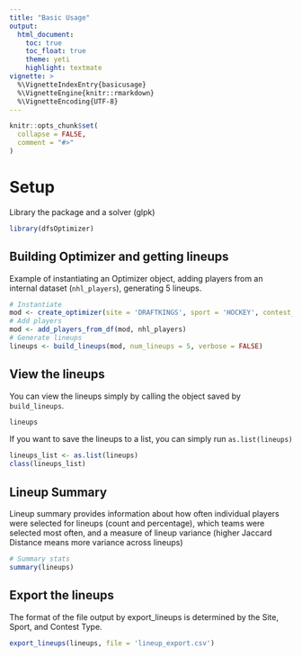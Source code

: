 ```yaml
---
title: "Basic Usage"
output: 
  html_document: 
    toc: true
    toc_float: true
    theme: yeti
    highlight: textmate
vignette: >
  %\VignetteIndexEntry{basicusage}
  %\VignetteEngine{knitr::rmarkdown}
  %\VignetteEncoding{UTF-8}
---
```


```r
knitr::opts_chunk$set(
  collapse = FALSE,
  comment = "#>"
)
```
# Setup
Library the package and a solver (glpk)
```r
library(dfsOptimizer)
```


## Building Optimizer and getting lineups
Example of instantiating an Optimizer object, adding players from an internal dataset (`nhl_players`),
generating 5 lineups.

```r
# Instantiate
mod <- create_optimizer(site = 'DRAFTKINGS', sport = 'HOCKEY', contest_type = 'CLASSIC')
# Add players
mod <- add_players_from_df(mod, nhl_players)
# Generate lineups
lineups <- build_lineups(mod, num_lineups = 5, verbose = FALSE)
```

## View the lineups
You can view the lineups simply by calling the object saved by `build_lineups`.

```r
lineups
```

If you want to save the lineups to a list, you can simply run `as.list(lineups)`
```r
lineups_list <- as.list(lineups)
class(lineups_list)
```

## Lineup Summary
Lineup summary provides information about how often individual players were selected for lineups (count and percentage),
which teams were selected most often, and a measure of lineup variance (higher Jaccard Distance means more variance across lineups)
```r
# Summary stats
summary(lineups)

```

## Export the lineups
The format of the file output by export_lineups is determined by the Site, Sport, and Contest Type.
```r
export_lineups(lineups, file = 'lineup_export.csv')
```

